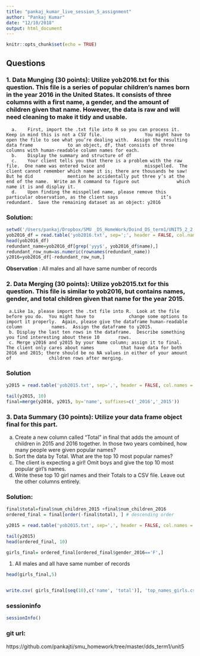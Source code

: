 ```yaml
---
title: "pankaj_kumar_live_session_5_assignment"
author: "Pankaj Kumar"
date: "12/10/2018"
output: html_document
---
```


```r
knitr::opts_chunk$set(echo = TRUE)
```

## Questions

###  1.	Data Munging (30 points): Utilize yob2016.txt for this question. This file is a series of popular children’s names born in the year 2016 in the United States.  It consists of three columns with a first name, a gender, and the amount of children given that name.  However, the data is raw and will need cleaning to make it tidy and usable.
      a.	First, import the .txt file into R so you can process it.  Keep in mind this is not a CSV file.                You might have to open the file to see what you’re dealing with.  Assign the resulting data frame             to an object, df, that consists of three columns with human-readable column names for each.
      b.	Display the summary and structure of df
      c.	Your client tells you that there is a problem with the raw file.  One name was entered twice and               misspelled.  The client cannot remember which name it is; there are thousands he saw! But he did             mention he accidentally put three y’s at the end of the name.  Write an R command to figure out              which name it is and display it.
      d.	Upon finding the misspelled name, please remove this particular observation, as the client says                it’s redundant.  Save the remaining dataset as an object: y2016 

### Solution:

``` r
setwd('/Users/pankaj/Dropbox/SMU _DS_HomeWork/Doind_DS_term1/UNIT5_2_2')
yob2016_df = read.table('yob2016.txt', sep=';', header = FALSE, col.names = c('name' , 'gender', 'num_children'))
head(yob2016_df)
redundant_name=yob2016_df[grep('yyy$', yob2016_df$name),]
redundant_row_num=as.numeric(rownames(redundant_name))
y2016=yob2016_df[-redundant_row_num,]

```

**Observation** :  All males and all have same number of records


### 2.	Data Merging (30 points): Utilize yob2015.txt for this question.  This file is similar to yob2016, but contains names, gender, and total children given that name for the year 2015.
     a.Like 1a, please import the .txt file into R.  Look at the file before you do.  You might have to             change some options to import it properly.  Again, please give the dataframe human-readable column           names.  Assign the dataframe to y2015.  
     b.	Display the last ten rows in the dataframe.  Describe something you find interesting about these 10       rows.
     c.	Merge y2016 and y2015 by your Name column; assign it to final.  The client only cares about names          that have data for both 2016 and 2015; there should be no NA values in either of your amount of              children rows after merging.

### Solution 

```r

y2015 = read.table('yob2015.txt', sep=',', header = FALSE, col.names = c('name' , 'gender', 'num_children'))

tail(y2015, 10)
final=merge(y2016, y2015, by='name', suffixes=c('_2016','_2015'))

```

### 3.	Data Summary (30 points): Utilize your data frame object final for this part.
  a.	Create a new column called “Total” in final that adds the amount of children in 2015 and 2016 together.       In those two years combined, how many people were given popular names?
  b.	Sort the data by Total.  What are the top 10 most popular names?
  c.	The client is expecting a girl!  Omit boys and give the top 10 most popular girl’s names.
  d.	Write these top 10 girl names and their Totals to a CSV file.  Leave out the other columns entirely.

### Solution: 

``` r

final$total=final$num_children_2015 +final$num_children_2016
ordered_final = final[order(-final$total), ] # descending order

y2015 = read.table('yob2015.txt', sep=',', header = FALSE, col.names = c('name' , 'gender', 'num_children'))

tail(y2015)
head(ordered_final, 10)

girls_final= ordered_final[ordered_final$gender_2016=='F',]
```

1) All males and all have same number of records

``` r
head(girls_final,5)


write.csv( girls_final[seq(10),c('name', 'total')], 'top_names_girls.csv', row.names = FALSE )

```


### sessioninfo 
``` r
sessionInfo()
```

### git url:

https://github.com/pankajti/smu_homework/tree/master/dds_term1/unit5

